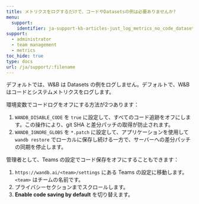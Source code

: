 ---
title: メトリクスをログするだけで、コードやDatasetsの例は必要ありませんか?
menu:
  support:
    identifier: ja-support-kb-articles-just_log_metrics_no_code_dataset_examples
support:
  - administrator
  - team management
  - metrics
toc_hide: true
type: docs
url: /ja/support/:filename
---
デフォルトでは、W&B は Datasets の例をログしません。デフォルトで、W&B はコードとシステムメトリクスをログします。

環境変数でコードログをオフにする方法が2つあります：

1. `WANDB_DISABLE_CODE` を `true` に設定して、すべてのコード追跡をオフにします。この操作により、git SHA と差分パッチの取得が防止されます。
2. `WANDB_IGNORE_GLOBS` を `*.patch` に設定して、アプリケーションを使用して `wandb restore` でローカルに保存し続ける一方で、サーバーへの差分パッチの同期を停止します。

管理者として、Teams の設定でコード保存をオフにすることもできます：

1. `https://wandb.ai/<team>/settings` にある Teams の設定に移動します。`<team>` はチームの名前です。
2. プライバシーセクションまでスクロールします。
3. **Enable code saving by default** を切り替えます。